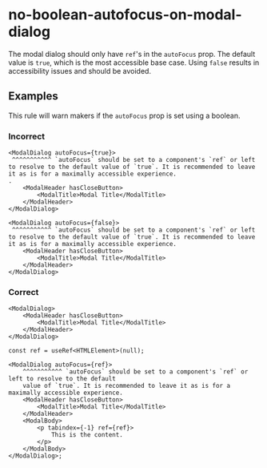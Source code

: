 # no-boolean-autofocus-on-modal-dialog

The modal dialog should only have `ref`'s in the `autoFocus` prop. The default value is `true`,
which is the most accessible base case. Using `false` results in accessibility issues and should be
avoided.

## Examples

This rule will warn makers if the `autoFocus` prop is set using a boolean.

### Incorrect

```tsx
<ModalDialog autoFocus={true}>
 ^^^^^^^^^^^ `autoFocus` should be set to a component's `ref` or left to resolve to the default value of `true`. It is recommended to leave it as is for a maximally accessible experience.
.
	<ModalHeader hasCloseButton>
		<ModalTitle>Modal Title</ModalTitle>
	</ModalHeader>
</ModalDialog>

<ModalDialog autoFocus={false}>
 ^^^^^^^^^^^ `autoFocus` should be set to a component's `ref` or left to resolve to the default value of `true`. It is recommended to leave it as is for a maximally accessible experience.
	<ModalHeader hasCloseButton>
		<ModalTitle>Modal Title</ModalTitle>
	</ModalHeader>
</ModalDialog>
```

### Correct

```tsx
<ModalDialog>
	<ModalHeader hasCloseButton>
		<ModalTitle>Modal Title</ModalTitle>
	</ModalHeader>
</ModalDialog>
```

```tsx
const ref = useRef<HTMLElement>(null);

<ModalDialog autoFocus={ref}>
	^^^^^^^^^^^ `autoFocus` should be set to a component's `ref` or left to resolve to the default
	value of `true`. It is recommended to leave it as is for a maximally accessible experience.
	<ModalHeader hasCloseButton>
		<ModalTitle>Modal Title</ModalTitle>
	</ModalHeader>
	<ModalBody>
		<p tabindex={-1} ref={ref}>
			This is the content.
		</p>
	</ModalBody>
</ModalDialog>;
```
